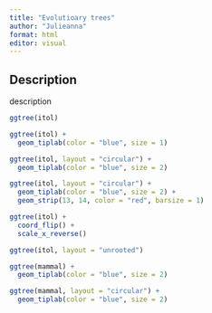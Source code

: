 ```yaml
---
title: "Evolutioary trees"
author: "Julieanna"
format: html
editor: visual
---
```


## Description

description

```r
ggtree(itol)
```

```r
ggtree(itol) +
  geom_tiplab(color = "blue", size = 1)
```

```r
ggtree(itol, layout = "circular") +
  geom_tiplab(color = "blue", size = 2)
```

```r
ggtree(itol, layout = "circular") +
  geom_tiplab(color = "blue", size = 2) +
  geom_strip(13, 14, color = "red", barsize = 1)


```

```r
ggtree(itol) +
  coord_flip() +
  scale_x_reverse()

```

```r
ggtree(itol, layout = "unrooted")
```

```r
ggtree(mammal) +
  geom_tiplab(color = "blue", size = 2)
```

```r
ggtree(mammal, layout = "circular") +
  geom_tiplab(color = "blue", size = 2)
```
